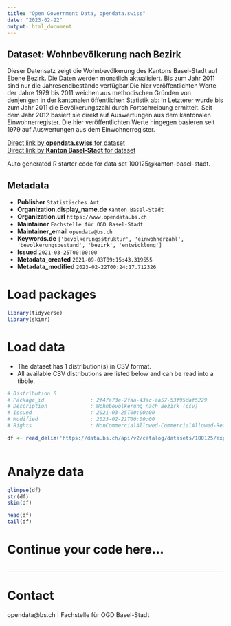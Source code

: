 ```yaml
---
title: "Open Government Data, opendata.swiss"
date: "2023-02-22"
output: html_document
---
```


## Dataset: Wohnbevölkerung nach Bezirk

Dieser Datensatz zeigt die Wohnbevölkerung des Kantons Basel-Stadt auf Ebene Bezirk. Die Daten werden monatlich aktualisiert. Bis zum Jahr 2011 sind nur die Jahresendbestände verfügbar.Die hier veröffentlichten Werte der Jahre 1979 bis 2011 weichen aus methodischen Gründen von denjenigen in der kantonalen öffentlichen Statistik ab: In Letzterer wurde bis zum Jahr 2011 die Bevölkerungszahl durch Fortschreibung ermittelt. Seit dem Jahr 2012 basiert sie direkt auf Auswertungen aus dem kantonalen Einwohnerregister. Die hier veröffentlichten Werte hingegen basieren seit 1979 auf Auswertungen aus dem Einwohnerregister.

[Direct link by **opendata.swiss** for dataset](https://opendata.swiss/de/dataset/wohnbevolkerung-nach-bezirk)<br>
[Direct link by **Kanton Basel-Stadt** for dataset](https://data.bs.ch/explore/dataset/100125/)

Auto generated R starter code for data set 100125@kanton-basel-stadt.

## Metadata

- **Publisher** `Statistisches Amt`
- **Organization.display_name.de** `Kanton Basel-Stadt`
- **Organization.url** `https://www.opendata.bs.ch`
- **Maintainer** `Fachstelle für OGD Basel-Stadt`
- **Maintainer_email** `opendata@bs.ch`
- **Keywords.de** `['bevolkerungsstruktur', 'einwohnerzahl', 'bevolkerungsbestand', 'bezirk', 'entwicklung']`
- **Issued** `2021-03-25T00:00:00`
- **Metadata_created** `2021-09-03T09:15:43.319555`
- **Metadata_modified** `2023-02-22T00:24:17.712326`


# Load packages

```r

library(tidyverse)
library(skimr)

```

# Load data

-   The dataset has 1 distribution(s) in CSV format.
-   All available CSV distributions are listed below and can be read into a tibble.

```r

# Distribution 0
# Package_id               : 2f47a73e-2faa-43ac-aa57-53f95daf5229
# Description              : Wohnbevölkerung nach Bezirk (csv)
# Issued                   : 2021-03-25T00:00:00
# Modified                 : 2023-02-21T00:00:00
# Rights                   : NonCommercialAllowed-CommercialAllowed-ReferenceRequired

df <- read_delim('https://data.bs.ch/api/v2/catalog/datasets/100125/exports/csv')



```

# Analyze data

```r

glimpse(df)
str(df)
skim(df)

head(df)
tail(df)

```

# Continue your code here...

```r

```

------------------------------------------------------------------------

# Contact

opendata@bs.ch | Fachstelle für OGD Basel-Stadt
